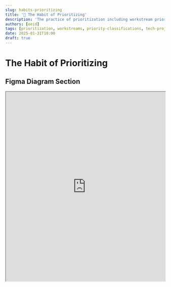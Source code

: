 ```yaml
---
slug: habits-prioritizing
title: '🎯 The Habit of Prioritizing'
description: 'The practice of prioritization including workstream prioritization, priority classifications, tech project prioritization, learning prioritization, and priority shifting strategies'
authors: [oeid]
tags: [prioritization, workstreams, priority-classifications, tech-projects, learning-prioritization, priority-shifting, dashboard, metrics, reflection]
date: 2025-01-31T10:00
draft: true
---
```


# The Habit of Prioritizing

## Figma Diagram Section

<iframe 
  style={{ border: "1px solid rgba(0, 0, 0, 0.1)" }} 
  width="100%" 
  height="600" 
  src="https://embed.figma.com/board/reFUj3lFudhquKldnUw9dL/The-Habit-Board?node-id=40-114&t=zWvMKLMWQixrc6b4-4&embed-host=share" 
  allowFullScreen
/>

## Questions

- What workstreams am I prioritizing?
- What plans have I prioritized?
- What have I chosen to work on?
- Out of all the tech I can develop … what should I develop today?
- If I spend my time doing X, what am I sacrificing? What workstreams would I be halting?
- What should I work on **NOW**?
- What should I start, continue, or stop?
- There are many things I can do ... what do I do now?
- Which of my Initiatives should I prioritize?
- How should I use my time now?
- What are all the different things I am doing?
- What must I do **now**?
- What initiatives should I be working on?
- How do my priorities shift?
- How often should I prioritize?
- What are the various prioritization levels?
- What should I develop today?
- Should I even develop today? Are there any other things that are more important to do?
- What should I learn today?
- Should I even learn today? Are there any other things that are more important to do?
- What must I do when priorities shift?
- Do I deeply understand what causes a shift in priority?

## Decision

Prioritizing is essential for making effective use of limited time and resources, ensuring that efforts are focused on the most important and impactful activities. It involves systematically evaluating workstreams, classifying priorities, and making conscious decisions about what to start, continue, or stop. This habit is crucial for maintaining focus, avoiding overwhelm, and ensuring that energy is directed toward activities that align with overarching goals and values. It transforms the chaos of unlimited possibilities into structured, purposeful action.

## Strategy

I strategically approach prioritizing by:
- Using systematic priority classifications (Want to, Should do, Habit, Must do, Must do now)
- Regularly asking guiding questions about current focus and time allocation
- Creating dashboards and metrics to measure progress and hold myself accountable
- Conducting recurring reflection sessions to assess strengths and direction
- Understanding what causes priority shifts and how to adapt accordingly
- Balancing immediate needs with long-term strategic goals

## References Section

- [Consolidate my metrics](https://docs.google.com/spreadsheets/d/1-85tLI5ifm6vljBuOuyTLov5J1awxIiqzcF1WRGopYw/edit#gid=1919395593)
- [Dashboard Blueprint](https://glue/blueprints/#id.dashboard)
- [Glue App Blueprint](https://glue/blueprints/#id.glue)
- [Learning Resources Catalog](https://docs.google.com/spreadsheets/d/1__iYgdVbgAEjxTD6Ce-y7wYygUlID-X8SQL_1y5O2Ng/edit#gid=1386834576)
- [Neo4j CSV Import Guide](https://neo4j.com/developer/guide-import-csv/)
- vscode://file/Users/omareid/Workspace/git/coding-challenges/facebook-portal/heaps/magical-candy-bars/PROBLEM.md:25:0
- vscode://file/Users/omareid/Workspace/git/fork-noteplan-plugins/omars-lab.PlanningBuddy/src/NPPluginMain.js:0:0
- vscode://file/Users/omareid/Workspace/git/plugins-noteplan/script.js:0:0
- vscode://file/Users/omareid/Workspace/git/automation-hub/servers/Makefile:0:0
- vscode://file/Users/omareid/Workspace/git/extension-chrome-glue/glue-redirector/manifest.json:0:0

## The Kinds of Action Items

**Note**: The hashtags from this section will be used to categorize specific action items later in the document.

### #prioritizing/priority-classifications
- Establish systematic priority classifications (Want to, Should do, Habit, Must do, Must do now)
- Create tables and formats to track priority shifts
- Use prioritization techniques like "if you had 1 day left" questions
- Strategic Questions / Ask Yourself:
  - What are the various prioritization levels?
  - If you had 1 day left ... what would you do? 1 min left? 1 hour left?
  - Are you doing now the most important things?

### #prioritizing/workstream-management
- Prioritize workstreams and initiatives
- Make decisions about what to start, continue, or stop
- Understand trade-offs and opportunity costs
- Strategic Questions / Ask Yourself:
  - What workstreams am I prioritizing?
  - What have I chosen to work on?
  - If I spend my time doing X, what am I sacrificing?

### #prioritizing/tech-project-prioritization
- Prioritize tech development projects
- Balance development with other important activities
- Continue enhancing key tools and applications
- Strategic Questions / Ask Yourself:
  - Out of all the tech I can develop … what should I develop today?
  - Should I even develop today? Are there any other things that are more important to do?

### #prioritizing/learning-prioritization
- Prioritize learning activities and resources
- Balance learning with other priorities
- Catalog and organize learning resources
- Strategic Questions / Ask Yourself:
  - What should I learn today?
  - Should I even learn today? Are there any other things that are more important to do?

### #prioritizing/dashboard-metrics
- Create dashboards to measure habits and progress
- Hold yourself accountable through metrics
- Provide context to hashtags and priorities
- Strategic Questions / Ask Yourself:
  - What questions do I need to constantly ask myself in a reflecting fashion?
  - What is my strength? What role do I want to play?

### #prioritizing/priority-shifting
- Understand what causes priority shifts
- Adapt when priorities change
- Manage transitions between different focus areas
- Strategic Questions / Ask Yourself:
  - How do my priorities shift?
  - What must I do when priorities shift?
  - Do I deeply understand what causes a shift in priority?

## Specific Action Items

noteplan://x-callback-url/openNote?noteTitle=%F0%9F%A7%AE%20Prioritization%20Backlog%23%F0%9F%A7%AE%20Prioritization%20Backlog